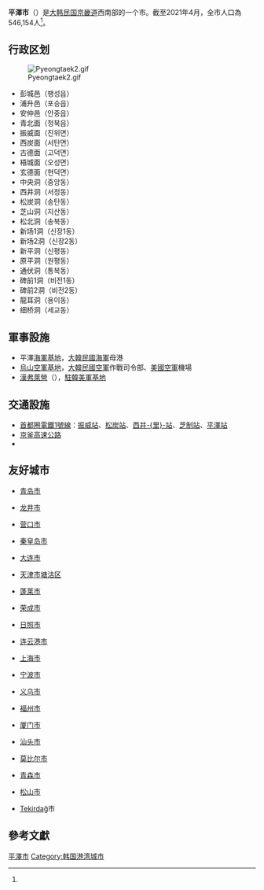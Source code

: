 {{Infobox settlement
| name                    = 平澤市
| settlement_type         = [[韩国行政区划|自治市]]
| translit_lang1          = [[韓語|韓語]]
| translit_lang1_type1    = [[諺文|諺文]]
| translit_lang1_info1    = 평택시
| translit_lang1_type2    = [[朝鮮漢字|漢字]]
| translit_lang1_info2    = 平澤市
| translit_lang1_type3    = {{nowrap|[[文化观光部2000年式|文化观光部2000年式]]}}
| translit_lang1_info3    = Pyeongtaek-si
| translit_lang1_type4    = {{nowrap|[[馬科恩-賴肖爾表記法|馬科恩-賴肖爾表記法]]}}
| translit_lang1_info4    = P'yŏngt'aek-si
| image_skyline           = Seohae1.jpg
| image_caption           = [[西海大橋|西海大橋]]
| image_flag              = Flag of Pyeongtaek.svg
| image_map               = Gyeonggi-Pyeongtaek.svg
| map_caption             = 平澤市在韓國及京畿道的位置
| subdivision_type        = 國家
| subdivision_name        = {{ROK}}
| subdivision_type1       = [[朝鮮地區|地區]]
| subdivision_name1       = [[韓國首都圈|韓國首都圈]]
| subdivision_type2       = 省份
| subdivision_name2       = [[京畿道|京畿道]]
| parts_type              = 行政區劃
| parts                   = 4邑、5[[面_(行政區劃)|面]]、16[[行政洞|行政洞]]、28[[法定洞|法定洞]]
| governing_body          = 平澤市政府
| leader_title            = 國會議員
| leader_name             = {{ubl|甲：[[洪起元|洪起元]] （{{MPK}}）|乙：[[俞義東|俞義東]] （{{PPP}}）}}
| leader_party            = 
| area_total_km2          = 458.2
| population_total        = 546,154
| population_density_km2  = auto
| population_as_of        = 2021年4月
| population_note         = <ref name="pop">{{cite web|title=주민등록 인구통계|url=https://jumin.mois.go.kr/index.jsp|publisher=행정안전부|language=ko|accessdate=2021-05-25|archive-date=2021-02-11|archive-url=https://web.archive.org/web/20210211055502/https://jumin.mois.go.kr/index.jsp|dead-url=no}}</ref>
| blank_name              = 市樹
| blank_info              = [[赤松|赤松]]
| blank1_name             = 市花
| blank1_info             = [[梨|梨花]]
| blank2_name             = 市鳥
| blank2_info             = [[鷺|鷺]]
}}
'''平澤市'''（{{kor|諺=평택시|漢=平澤市|羅=Pyeongtaek si|名=南}}）是[[大韩民国|大韩民国]][[京畿道|京畿道]]西南部的一个市。截至2021年4月，全市人口為546,154人<ref name="pop"/>。

== 行政区划 ==
[[File:Pyeongtaek2.gif|thumb]]
* 彭城邑（팽성읍）
* 浦升邑（포승읍）
* 安仲邑（안중읍）
* 青北面（청북읍）
* 振威面（진위면）
* 西炭面（서탄면）
* 古德面（고덕면）
* 梧城面（오성면）
* 玄德面（현덕면）
* 中央洞（중앙동）
* 西井洞（서정동）
* 松炭洞（송탄동）
* 芝山洞（지산동）
* 松北洞（송북동）
* 新场1洞（신장1동）
* 新场2洞（신장2동）
* 新平洞（신평동）
* 原平洞（원평동）
* 通伏洞（통복동）
* 碑前1洞（비전1동）
* 碑前2洞（비전2동）
* 龍耳洞（용이동）
* 细桥洞（세교동）

==軍事設施==
*平澤[[海軍基地|海軍基地]]，[[大韓民國海軍|大韓民國海軍]]{{Link-ko|第2艦隊 (大韓民國海軍)|대한민국 2함대|第二艦隊}}母港
*[[烏山空軍基地|烏山空軍基地]]，[[大韓民國空軍|大韓民國空軍]]作戰司令部、[[美國空軍|美國空軍]]機場
*[[漢弗萊營|漢弗萊營]]（{{lang|en|Camp Humphreys}}），[[駐韓美軍|駐韓美軍]][[基地|基地]]

==交通設施==
*[[首都圈電鐵1號線|首都圈電鐵1號線]]：[[振威站|振威站]]、[[松炭站|松炭站]]、[[西井里站|西井-{里}-站]]、[[芝制站|芝制站]]、[[平澤站|平澤站]]
*[[京釜高速公路|京釜高速公路]]
*{{Link-ko|平澤唐津港|평택·당진항}}

== 友好城市 ==
* {{Flagicon|PRC}} [[青岛市|青岛市]]
* {{Flagicon|PRC}} [[龙井市|龙井市]]
* {{Flagicon|PRC}} [[营口市|营口市]]
* {{Flagicon|PRC}} [[秦皇岛市|秦皇岛市]]
* {{Flagicon|PRC}} [[大连市|大连市]]
* {{Flagicon|PRC}} [[天津市|天津市]][[塘沽区|塘沽区]]
* {{Flagicon|PRC}} [[蓬莱市|蓬莱市]]
* {{Flagicon|PRC}} [[荣成市|荣成市]]
* {{Flagicon|PRC}} [[日照市|日照市]]
* {{Flagicon|PRC}} [[连云港市|连云港市]]
* {{Flagicon|PRC}} [[上海市|上海市]]
* {{Flagicon|PRC}} [[宁波市|宁波市]]
* {{Flagicon|PRC}} [[义乌市|义乌市]]
* {{Flagicon|PRC}} [[福州市|福州市]]
* {{Flagicon|PRC}} [[厦门市|厦门市]]
* {{Flagicon|PRC}} [[汕头市|汕头市]]
* {{Flagicon|USA}} [[莫比尔_（亚拉巴马州）|莫比尔市]]
* {{Flagicon|JPN}} [[青森市|青森市]]
* {{Flagicon|JPN}} [[松山市|松山市]]
* {{Flagicon|TUR}} [[Tekirdağ|Tekirdağ]]市

==參考文獻==
{{reflist}}

{{京畿道行政區劃}}
{{韓國大城市}}
{{青岛市的友好城市与友好合作城市}}
{{DEFAULTSORT:Pyeongtaek-si}}
[[Category:平澤市|]]
[[Category:韩国港湾城市|Category:韩国港湾城市]]